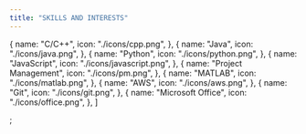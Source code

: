 ```yaml
---
title: "SKILLS AND INTERESTS"
---
```


  {
    name: "C/C++",
    icon: "./icons/cpp.png",
  },
  {
    name: "Java",
    icon: "./icons/java.png",
  },
  {
    name: "Python",
    icon: "./icons/python.png",
  },
  {
    name: "JavaScript",
    icon: "./icons/javascript.png",
  },
  {
    name: "Project Management",
    icon: "./icons/pm.png",
  },
  {
    name: "MATLAB",
    icon: "./icons/matlab.png",
  },
  {
    name: "AWS",
    icon: "./icons/aws.png",
  },
  {
    name: "Git",
    icon: "./icons/git.png",
  },
  {
    name: "Microsoft Office",
    icon: "./icons/office.png",
  },
]

;

